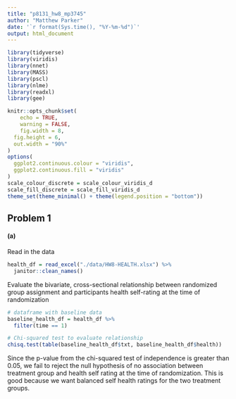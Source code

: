 ```yaml
---
title: "p8131_hw8_mp3745"
author: "Matthew Parker"
date: '`r format(Sys.time(), "%Y-%m-%d")`'
output: html_document
---
```


```r
library(tidyverse)
library(viridis)
library(nnet)
library(MASS)
library(pscl)
library(nlme)
library(readxl)
library(gee)

knitr::opts_chunk$set(
	echo = TRUE,
	warning = FALSE,
	fig.width = 8, 
  fig.height = 6,
  out.width = "90%"
)
options(
  ggplot2.continuous.colour = "viridis",
  ggplot2.continuous.fill = "viridis"
)
scale_colour_discrete = scale_colour_viridis_d
scale_fill_discrete = scale_fill_viridis_d
theme_set(theme_minimal() + theme(legend.position = "bottom"))
```

## Problem 1

#### (a)

Read in the data
```r
health_df = read_excel("./data/HW8-HEALTH.xlsx") %>% 
  janitor::clean_names()
```

Evaluate the bivariate, cross-sectional relationship between randomized group assignment and participants health self-rating at the time of randomization
```r
# dataframe with baseline data
baseline_health_df = health_df %>% 
  filter(time == 1)

# Chi-squared test to evaluate relationship
chisq.test(table(baseline_health_df$txt, baseline_health_df$health))
```

Since the p-value from the chi-squared test of independence is greater than 0.05, we fail to reject the null hypothesis of no association between treatment group and health self rating at the time of randomization. This is good because we want balanced self health ratings for the two treatment groups.


